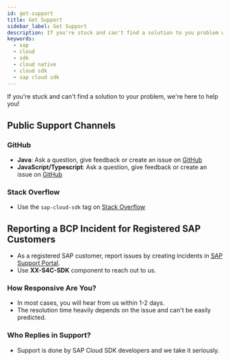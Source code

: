```yaml
---
id: get-support
title: Get Support
sidebar_label: Get Support
description: If you're stuck and can't find a solution to you problem with SAP Cloud SDK we're here to help you!
keywords:
  - sap
  - cloud
  - sdk
  - cloud native
  - cloud sdk
  - sap cloud sdk
---
```


If you're stuck and can't find a solution to your problem, we're here to help you!

## Public Support Channels

### GitHub

- **Java**: Ask a question, give feedback or create an issue on [GitHub](https://github.com/SAP/cloud-sdk/issues/new/choose)
- **JavaScript/Typescript**: Ask a question, give feedback or create an issue on [GitHub](https://github.com/SAP/cloud-sdk-js/issues/new/choose)

### Stack Overflow

- Use the `sap-cloud-sdk` tag on [Stack Overflow](https://stackoverflow.com/questions/tagged/sap-cloud-sdk)

## Reporting a BCP Incident for Registered SAP Customers

- As a registered SAP customer, report issues by creating incidents in [SAP Support Portal](http://help.sap.com/disclaimer?site=https://support.sap.com/home.html).
- Use **XX-S4C-SDK** component to reach out to us.

### How Responsive Are You?

- In most cases, you will hear from us within 1-2 days.
- The resolution time heavily depends on the issue and can't be easily predicted.

### Who Replies in Support?

- Support is done by SAP Cloud SDK developers and we take it seriously.
